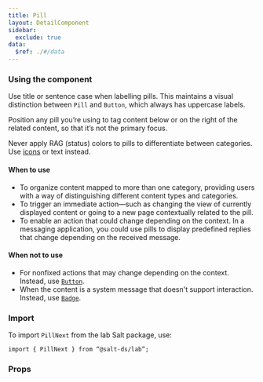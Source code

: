 ```yaml
---
title: Pill
layout: DetailComponent
sidebar:
  exclude: true
data:
  $ref: ./#/data
---
```


### Using the component

Use title or sentence case when labelling pills. This maintains a visual distinction between `Pill` and `Button`, which always has uppercase labels.

Position any pill you’re using to tag content below or on the right of the related content, so that it’s not the primary focus.

Never apply RAG (status) colors to pills to differentiate between categories. Use [icons](/salt/components/icon) or text instead.

#### When to use

- To organize content mapped to more than one category, providing users with a way of distinguishing different content types and categories.
- To trigger an immediate action—such as changing the view of currently displayed content or going to a new page contextually related to the pill.
- To enable an action that could change depending on the context. In a messaging application, you could use pills to display predefined replies that change depending on the received message.

#### When not to use

- For nonfixed actions that may change depending on the context. Instead, use [`Button`](/salt/components/button).
- When the content is a system message that doesn't support interaction. Instead, use [`Badge`](/salt/components/badge).

### Import

To import `PillNext` from the lab Salt package, use:

```
import { PillNext } from “@salt-ds/lab”;
```

### Props

<PropsTable componentName="PillNext" packageName="lab" />
